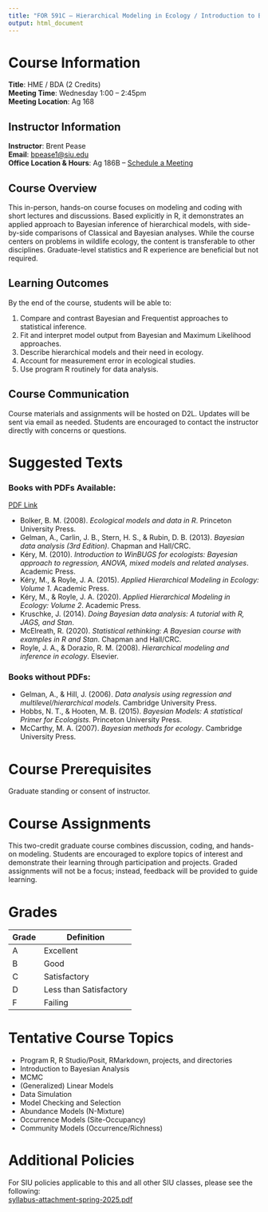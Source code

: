 ```yaml
---
title: "FOR 591C – Hierarchical Modeling in Ecology / Introduction to Bayesian Data Analysis"
output: html_document
---
```


# Course Information

**Title**: HME / BDA (2 Credits)  
**Meeting Time**: Wednesday 1:00 – 2:45pm  
**Meeting Location**: Ag 168  

## Instructor Information

**Instructor**: Brent Pease  
**Email**: [bpease1@siu.edu](mailto:bpease1@siu.edu)  
**Office Location & Hours**: Ag 186B – [Schedule a Meeting](https://outlook.office.com/bookwithme/user/3da611d2ce874b1d9770732e6cf0632c@siu.edu/meetingtype/XtAWixY1Kkq3e3avTnnkyQ2?anonymous&ep=mlink)  

## Course Overview

This in-person, hands-on course focuses on modeling and coding with short lectures and discussions. Based explicitly in R, it demonstrates an applied approach to Bayesian inference of hierarchical models, with side-by-side comparisons of Classical and Bayesian analyses. While the course centers on problems in wildlife ecology, the content is transferable to other disciplines. Graduate-level statistics and R experience are beneficial but not required.

## Learning Outcomes

By the end of the course, students will be able to:

1. Compare and contrast Bayesian and Frequentist approaches to statistical inference.
2. Fit and interpret model output from Bayesian and Maximum Likelihood approaches.
3. Describe hierarchical models and their need in ecology.
4. Account for measurement error in ecological studies.
5. Use program R routinely for data analysis.

## Course Communication

Course materials and assignments will be hosted on D2L. Updates will be sent via email as needed. Students are encouraged to contact the instructor directly with concerns or questions.

# Suggested Texts

### Books with PDFs Available:

[PDF Link](https://saluki-my.sharepoint.com/:f:/g/personal/bpease1_siu_edu/EhuYpDgAdV5Gs91rYjhQrpEBQgw97pceLIP_Z3OICcg2fA?e=ZAeC7n)

- Bolker, B. M. (2008). *Ecological models and data in R*. Princeton University Press.
- Gelman, A., Carlin, J. B., Stern, H. S., & Rubin, D. B. (2013). *Bayesian data analysis (3rd Edition)*. Chapman and Hall/CRC.
- Kéry, M. (2010). *Introduction to WinBUGS for ecologists: Bayesian approach to regression, ANOVA, mixed models and related analyses*. Academic Press.
- Kéry, M., & Royle, J. A. (2015). *Applied Hierarchical Modeling in Ecology: Volume 1*. Academic Press.
- Kéry, M., & Royle, J. A. (2020). *Applied Hierarchical Modeling in Ecology: Volume 2*. Academic Press.
- Kruschke, J. (2014). *Doing Bayesian data analysis: A tutorial with R, JAGS, and Stan*.
- McElreath, R. (2020). *Statistical rethinking: A Bayesian course with examples in R and Stan*. Chapman and Hall/CRC.
- Royle, J. A., & Dorazio, R. M. (2008). *Hierarchical modeling and inference in ecology*. Elsevier.

### Books without PDFs:

- Gelman, A., & Hill, J. (2006). *Data analysis using regression and multilevel/hierarchical models*. Cambridge University Press.
- Hobbs, N. T., & Hooten, M. B. (2015). *Bayesian Models: A statistical Primer for Ecologists*. Princeton University Press.
- McCarthy, M. A. (2007). *Bayesian methods for ecology*. Cambridge University Press.

# Course Prerequisites

Graduate standing or consent of instructor.

# Course Assignments

This two-credit graduate course combines discussion, coding, and hands-on modeling. Students are encouraged to explore topics of interest and demonstrate their learning through participation and projects. Graded assignments will not be a focus; instead, feedback will be provided to guide learning.

# Grades

<div style="text-align: center;">

| **Grade** | **Definition**         |
|-----------|------------------------|
| A         | Excellent              |
| B         | Good                   |
| C         | Satisfactory           |
| D         | Less than Satisfactory |
| F         | Failing                |

</div>

# Tentative Course Topics

- Program R, R Studio/Posit, RMarkdown, projects, and directories
- Introduction to Bayesian Analysis
- MCMC
- (Generalized) Linear Models
- Data Simulation
- Model Checking and Selection
- Abundance Models (N-Mixture)
- Occurrence Models (Site-Occupancy)
- Community Models (Occurrence/Richness)

# Additional Policies

For SIU policies applicable to this and all other SIU classes, please see the following:  
[syllabus-attachment-spring-2025.pdf](https://provost.siu.edu/_common/documents/syllabus-attachments/syllabus-attachment-spring-2025.pdf)
